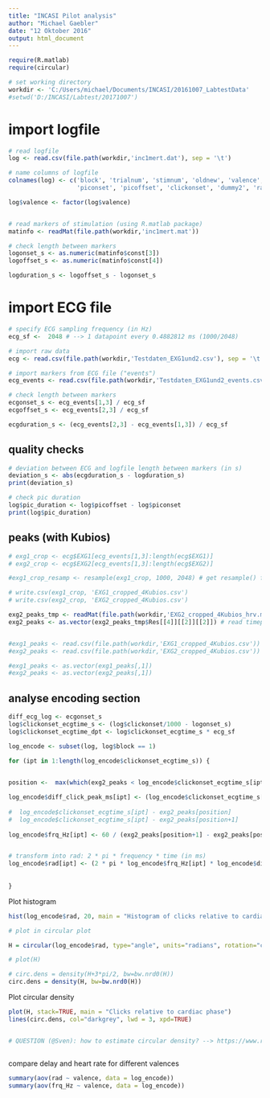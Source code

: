 ```yaml
---
title: "INCASI Pilot analysis"
author: "Michael Gaebler"
date: "12 Oktober 2016"
output: html_document
---
```


```r
require(R.matlab)
require(circular)

# set working directory
workdir <- 'C:/Users/michael/Documents/INCASI/20161007_LabtestData'
#setwd('D:/INCASI/Labtest/20171007') 
```

# import logfile 

```r

# read logfile
log <- read.csv(file.path(workdir,'inc1mert.dat'), sep = '\t') 

# name columns of logfile
colnames(log) <- c('block', 'trialnum', 'stimnum', 'oldnew', 'valence', 'dummy1', 'fixonset', 
                   'piconset', 'picoffset', 'clickonset', 'dummy2', 'rateonset', 'dummy3', 'dummy4', 'rightwrong')

log$valence <- factor(log$valence)


# read markers of stimulation (using R.matlab package)
matinfo <- readMat(file.path(workdir,'inc1mert.mat'))

# check length between markers
logonset_s <- as.numeric(matinfo$const[3])
logoffset_s <- as.numeric(matinfo$const[4])

logduration_s <- logoffset_s - logonset_s 

```

# import ECG file

```r

# specify ECG sampling frequency (in Hz)
ecg_sf <-  2048 # --> 1 datapoint every 0.4882812 ms (1000/2048)

# import raw data
ecg <- read.csv(file.path(workdir,'Testdaten_EXG1und2.csv'), sep = '\t')

# import markers from ECG file ("events")
ecg_events <- read.csv(file.path(workdir,'Testdaten_EXG1und2_events.csv'), sep = '\t')

# check length between markers
ecgonset_s <- ecg_events[1,3] / ecg_sf
ecgoffset_s <- ecg_events[2,3] / ecg_sf

ecgduration_s <- (ecg_events[2,3] - ecg_events[1,3]) / ecg_sf

```

## quality checks
```r

# deviation between ECG and logfile length between markers (in s)
deviation_s <- abs(ecgduration_s - logduration_s)
print(deviation_s)

# check pic duration
log$pic_duration <- log$picoffset - log$piconset
print(log$pic_duration)

```

## peaks (with Kubios)
```r


# exg1_crop <- ecg$EXG1[ecg_events[1,3]:length(ecg$EXG1)]
# exg2_crop <- ecg$EXG2[ecg_events[1,3]:length(ecg$EXG2)]

#exg1_crop_resamp <- resample(exg1_crop, 1000, 2048) # get resample() from signal

# write.csv(exg1_crop, 'EXG1_cropped_4Kubios.csv')
# write.csv(exg2_crop, 'EXG2_cropped_4Kubios.csv')

exg2_peaks_tmp <- readMat(file.path(workdir,'EXG2_cropped_4Kubios_hrv.mat'))
exg2_peaks <- as.vector(exg2_peaks_tmp$Res[[4]][[2]][[2]]) # read timepoints of R-peaks Kubios output directly into R


#exg1_peaks <- read.csv(file.path(workdir,'EXG1_cropped_4Kubios.csv'))
#exg2_peaks <- read.csv(file.path(workdir,'EXG2_cropped_4Kubios.csv'))

#exg1_peaks <- as.vector(exg1_peaks[,1])
#exg2_peaks <- as.vector(exg2_peaks[,1])

```

## analyse encoding section
```r


diff_ecg_log <- ecgonset_s 
log$clickonset_ecgtime_s <- (log$clickonset/1000 - logonset_s) 
log$clickonset_ecgtime_dpt <- log$clickonset_ecgtime_s * ecg_sf

log_encode <- subset(log, log$block == 1)

for (ipt in 1:length(log_encode$clickonset_ecgtime_s)) {
  

position <-  max(which(exg2_peaks < log_encode$clickonset_ecgtime_s[ipt])) # what's the time of the peak just before the click

log_encode$diff_click_peak_ms[ipt] <- (log_encode$clickonset_ecgtime_s[ipt] - exg2_peaks[position]) * 1000 
  
#  log_encode$clickonset_ecgtime_s[ipt] - exg2_peaks[position]
#  log_encode$clickonset_ecgtime_s[ipt] - exg2_peaks[position+1]
  
log_encode$frq_Hz[ipt] <- 60 / (exg2_peaks[position+1] - exg2_peaks[position])


# transform into rad: 2 * pi * frequency * time (in ms)
log_encode$rad[ipt] <- (2 * pi * log_encode$frq_Hz[ipt] * log_encode$diff_click_peak_ms[ipt]) / 1000
  
  
}

```

Plot histogram

```r



hist(log_encode$rad, 20, main = "Histogram of clicks relative to cardiac phase", xlab = "cardiac phase (rad)")

# plot in circular plot 

H = circular(log_encode$rad, type="angle", units="radians", rotation="clock", zero=pi/2)

# plot(H)

# circ.dens = density(H+3*pi/2, bw=bw.nrd0(H))
circ.dens = density(H, bw=bw.nrd0(H))

```

Plot circular density 

```r

plot(H, stack=TRUE, main = "Clicks relative to cardiac phase")
lines(circ.dens, col="darkgrey", lwd = 3, xpd=TRUE)


# QUESTION (@Sven): how to estimate circular density? --> https://www.r-bloggers.com/circular-or-spherical-data-and-density-estimation/



```

compare delay and heart rate for different valences

```r

summary(aov(rad ~ valence, data = log_encode))
summary(aov(frq_Hz ~ valence, data = log_encode))



```

